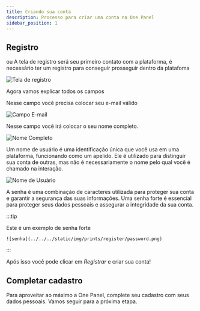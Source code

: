 ```yaml
---
title: Criando sua conta
description: Processo para criar uma conta na One Panel
sidebar_position: 1
---
```



## Registro
ou 
A tela de registro será seu primeiro contato com a plataforma, é necessário ter um registro para conseguir prosseguir dentro da platafoma

![Tela de registro](../../../static/img/prints/register/register.png)

Agora vamos explicar todos os campos

<Tabs>
  <TabItem value="email" label="E-mail" default>
    Nesse campo você precisa colocar seu e-mail válido

![Campo E-mail](../../../static/img/prints/register/email.png)
  </TabItem>
  <TabItem value="nome completo" label="Nome Completo">

Nesse campo você irá colocar o seu nome completo.

![Nome Completo](../../../static/img/prints/register/name.png)

  </TabItem>
  <TabItem value="nome de usuário" label="Nome de Usuário">
Um nome de usuário é uma identificação única que você usa em uma plataforma, funcionando como um apelido. Ele é utilizado para distinguir sua conta de outras, mas não é necessariamente o nome pelo qual você é chamado na interação.

![Nome de Usuário](../../../static/img/prints/register/username.png)


  </TabItem>
  <TabItem value="Senha" label="Senha">
  A senha é uma combinação de caracteres utilizada para proteger sua conta e garantir a segurança das suas informações. Uma senha forte é essencial para proteger seus dados pessoais e assegurar a integridade da sua conta.

:::tip

Este é um exemplo de senha forte

    ![senha](../../../static/img/prints/register/password.png)

:::


    
  </TabItem>
</Tabs>

Após isso você pode clicar em *Registrar* e criar sua conta!

## Completar cadastro

Para aproveitar ao máximo a One Panel, complete seu cadastro com seus dados pessoais. Vamos seguir para a próxima etapa.
